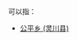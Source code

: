 '''{{PAGENAMEBASE}}'''可以指：
{{PRC admin/disambig|51/11/23/216/000}}
* [[公平乡_(灵川县)|公平乡 (灵川县)]]
{{disambig|cat=三字中国镇名消歧义}}